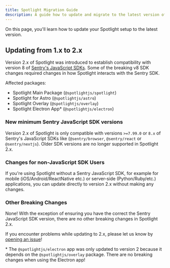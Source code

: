 ```yaml
---
title: Spotlight Migration Guide
description: A guide how to update and migrate to the latest version of Spotlight versions
---
```


On this page, you'll learn how to update your Spotlight setup to the latest version.

## Updating from 1.x to 2.x

Version 2.x of Spotlight was introduced to establish compatibility with version 8 of [Sentry's JavaScript SDKs](https://docs.sentry.io/platforms/javascript/).
Some of the breaking v8 SDK changes required changes in how Spotlight interacts with the Sentry SDK. 

Affected packages:
- Spotlight Main Package (`@spotlightjs/spotlight`) 
- Spotlight for Astro (`@spotlightjs/astro`) 
- Spotlight Overlay (`@spotlightjs/overlay`)
- Spotlight Electron App* (`@spotlightjs/electron`)

### New minimum Sentry JavaScript SDK versions

Version 2.x of Spotlight is only compatible with versions `>=7.99.0` or `8.x` of Sentry's JavaScript SDKs like (`@sentry/browser`, `@sentry/react` or `@sentry/nextjs`). 
Older SDK versions are no longer supported in Spotlight 2.x. 

### Changes for non-JavaScript SDK Users

If you're using Spotlight without a Sentry JavaScript SDK, for example for mobile (iOS/Android/ReactNative etc.) or server-side (Python/Ruby/etc.) applications, you can update directly to version 2.x without making any changes.

### Other Breaking Changes

None! With the exception of ensuring you have the correct the Sentry JavaScript SDK version, there are no other breaking changes in Spotlight 2.x. 

If you encounter problems while updating to 2.x, please let us know by [opening an issue](https://github.com/getsentry/spotlight/issues/new/choose)!

\* The `@spotlightjs/electron` app was only updated to version 2 because it depends on the `@spotlightjs/overlay` package. There are no breaking changes when using the Electron app!